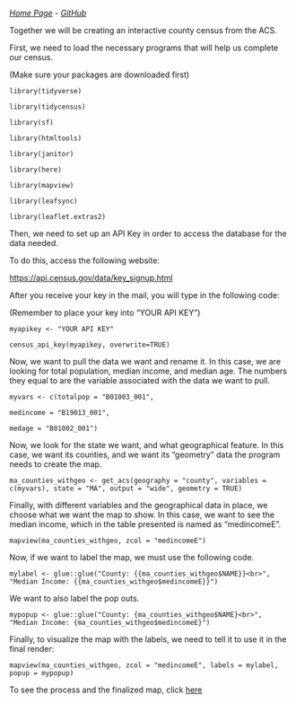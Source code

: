 [*Home Page*](https://109c7fdfde49495f9a447f4665fac5f5.app.posit.cloud/p/3495f110/) - [*GitHub*](https://github.com/paulopgw/mywebsite)

Together we will be creating an interactive county census from the ACS.

First, we need to load the necessary programs that will help us complete our census.

(Make sure your packages are downloaded first)

`library(tidyverse)`

`library(tidycensus)`

`library(sf)`

`library(htmltools)`

`library(janitor)`

`library(here)`

`library(mapview)`

`library(leafsync)`

`library(leaflet.extras2)`

Then, we need to set up an API Key in order to access the database for the data needed.

To do this, access the following website:

<https://api.census.gov/data/key_signup.html>

After you receive your key in the mail, you will type in the following code:

(Remember to place your key into "YOUR API KEY")

`myapikey <- "YOUR API KEY"`

`census_api_key(myapikey, overwrite=TRUE)`

Now, we want to pull the data we want and rename it. In this case, we are looking for total population, median income, and median age. The numbers they equal to are the variable associated with the data we want to pull.

`myvars <- c(totalpop = "B01003_001",`

`medincome = "B19013_001",`

`medage = "B01002_001")`

Now, we look for the state we want, and what geographical feature. In this case, we want its counties, and we want its "geometry" data the program needs to create the map.

`ma_counties_withgeo <- get_acs(geography = "county", variables = c(myvars), state = "MA", output = "wide", geometry = TRUE)`

Finally, with different variables and the geographical data in place, we choose what we want the map to show. In this case, we want to see the median income, which in the table presented is named as "medincomeE".

`mapview(ma_counties_withgeo, zcol = "medincomeE")`

Now, if we want to label the map, we must use the following code.

`mylabel <- glue::glue("County: {{ma_counties_withgeo$NAME}}<br>",  "Median Income: {{ma_counties_withgeo$medincomeE}}")`

We want to also label the pop outs.

`mypopup <- glue::glue("County: {ma_counties_withgeo$NAME}<br>",  "Median Income: {ma_counties_withgeo$medincomeE}")`

Finally, to visualize the map with the labels, we need to tell it to use it in the final render:

`mapview(ma_counties_withgeo, zcol = "medincomeE", labels = mylabel, popup = mypopup)`

To see the process and the finalized map, click [here](https://paulopgw.github.io/mywebsite/map.html)
